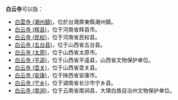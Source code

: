 '''白云寺'''可以指：
* [[白雲寺_(潮州鎮)|白雲寺 (潮州鎮)]]，位於台灣屏東縣潮州鎮。
* [[白云寺_(辉县)|白云寺 (辉县)]]，位于河南省辉县市。
* [[白云寺_(民权)|白云寺 (民权)]]，位于河南省民权县。
* [[白云寺_(五台县)|白云寺 (五台县)]]，位于山西省五台县。
* [[白云寺_(太原)|白云寺 (太原)]]，位于山西省太原市。
* [[白云寺_(平遥)|白云寺 (平遥)]]，位于山西省平遥县，山西省文物保护单位。
* [[白云寺_(壶关)|白云寺 (壶关)]]，位于山西省壶关县。
* [[白云寺_(安康)|白云寺 (安康)]]，位于陕西省安康市。
* [[白云寺_(宁乡)|白云寺 (宁乡)]]，位于湖南省长沙市宁乡县。
* [[白云寺_(南涧)|白云寺 (南涧)]]，位于云南省南涧县，大理白族自治州文物保护单位。

{{disambig|Cat=三字佛寺消歧義|B}}